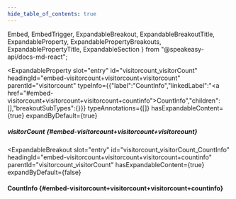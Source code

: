 ```yaml
---
hide_table_of_contents: true
---
```

  Embed,
  EmbedTrigger,
  ExpandableBreakout,
  ExpandableBreakoutTitle,
  ExpandableProperty,
  ExpandablePropertyBreakouts,
  ExpandablePropertyTitle,
  ExpandableSection
} from "@speakeasy-api/docs-md-react";

<ExpandableSection>

<ExpandableProperty
  slot="entry"
  id="visitorcount_visitorCount"
  headingId="embed-visitorcount+visitorcount+visitorcount"
  parentId="visitorcount"
  typeInfo={{"label":"CountInfo","linkedLabel":"<a href=\"#embed-visitorcount+visitorcount+visitorcount+countinfo\">CountInfo</a>","children":[],"breakoutSubTypes":{}}}
  typeAnnotations={[]}
  hasExpandableContent={true}
  expandByDefault={true}
>

<ExpandablePropertyTitle slot="title">

##### visitorCount \{#embed-visitorcount+visitorcount+visitorcount\}

</ExpandablePropertyTitle>

<ExpandablePropertyBreakouts slot="breakouts">

<ExpandableBreakout
  slot="entry"
  id="visitorcount_visitorCount_CountInfo"
  headingId="embed-visitorcount+visitorcount+visitorcount+countinfo"
  parentId="visitorcount_visitorCount"
  hasExpandableContent={true}
  expandByDefault={false}
>

<ExpandableBreakoutTitle slot="title">

#### CountInfo \{#embed-visitorcount+visitorcount+visitorcount+countinfo\}

</ExpandableBreakoutTitle>

<Embed slot="embed">

<EmbedTrigger slot="trigger" embedTitle="CountInfo" triggerText="View CountInfo details">

<Embedcountinfo />

</EmbedTrigger>

</Embed>

</ExpandableBreakout>

</ExpandablePropertyBreakouts>

</ExpandableProperty>

</ExpandableSection>